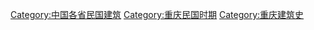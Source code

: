[[Category:中国各省民国建筑|Category:中国各省民国建筑]]
[[Category:重庆民国时期|Category:重庆民国时期]]
[[Category:重庆建筑史|Category:重庆建筑史]]